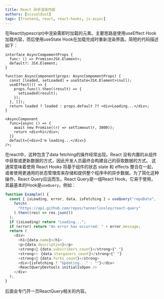 ```yaml
---
title: React 异步渲染内容
authors: [visualdust]
tags: [frontend, react, react-hooks, js-async]
---
```


在React(typescript)中渲染需即时加载的元素。主要思路是使用useEffect Hook加载内容，而后使用useState Hook在加载完成时重新渲染界面。简短的代码描述如下：

```tsx
interface AsyncCompomentProps {
  func: () => Promise<JSX.Element>;
  default?: JSX.Element;
}

function AsyncComponent(props: AsyncCompomentProps) {
  const [loaded, setLoaded] = useState<JSX.Element>(null);
  useEffect(() => {
    props.func().then((result) => {
      setLoaded(result);
    });
  }, []);
  return loaded ? loaded : props.default ?? <div>Loading...</div>;
}

<AsyncComponent
  func={async () => {
    await new Promise((r) => setTimeout(r, 3000));
    return <div>hi</div>;
  }}
  default={<div>I'm loading...</div>}
/>;
```

<!--truncate-->

在react中，这种包含了data fetching的操作经常出现。React 没有内置的从组件中获取或更新数据的方式，因此开发人员最终会构建自己的获取数据的方式。 这通常意味着使用 React Hooks 将基于组件的状态 state 和 effects 整合在一起，或者使用更通用的状态管理库来存储和提供整个程序中的异步数据。为了简化这种操作，React Query应运而生。React Query是一组React Hook，它易于使用，其最基本的Hook是`useQuery`，例如：

```typescript
function Example() {
  const { isLoading, error, data, isFetching } = useQuery("repoData", () =>
    fetch(
      "https://api.github.com/repos/tannerlinsley/react-query"
    ).then((res) => res.json())
  );
  if (isLoading) return "Loading...";
  if (error) return "An error has occurred: " + error.message;
  return (
    <div>
      <h1>{data.name}</h1>
      <p>{data.description}</p>
      <strong>👀 {data.subscribers_count}</strong>{" "}
      <strong>✨ {data.stargazers_count}</strong>{" "}
      <strong>🍴 {data.forks_count}</strong>
      <div>{isFetching ? "Updating..." : ""}</div>
      <ReactQueryDevtools initialIsOpen />
    </div>
  );
}
```

后面会专门开一页ReactQuery相关的内容。